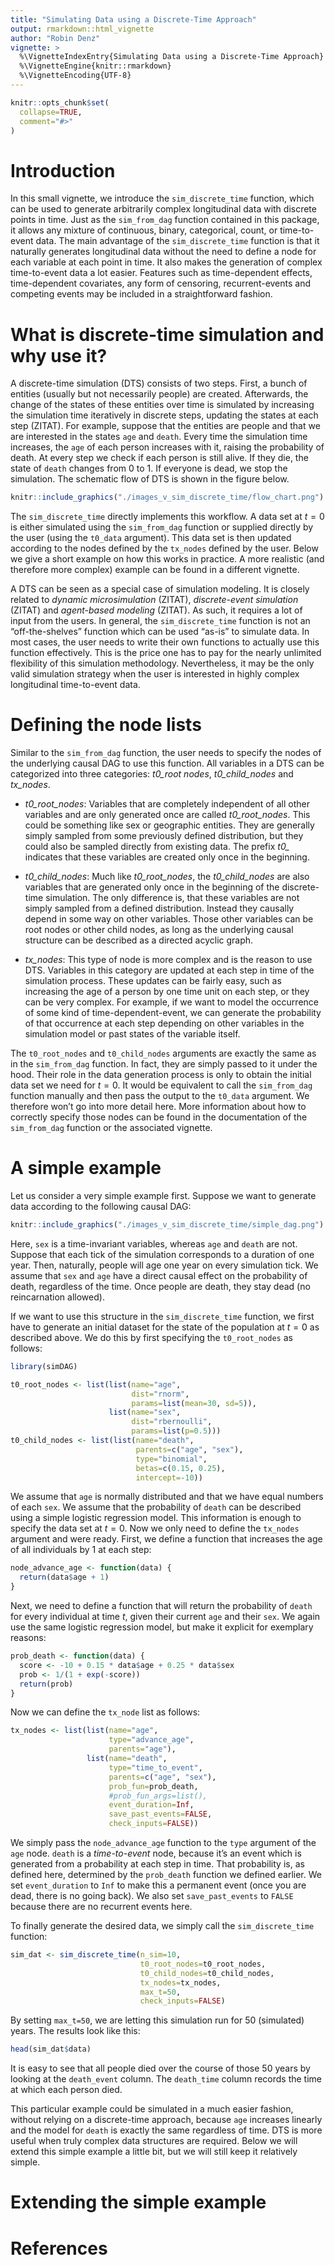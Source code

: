 ```yaml
---
title: "Simulating Data using a Discrete-Time Approach"
output: rmarkdown::html_vignette
author: "Robin Denz"
vignette: >
  %\VignetteIndexEntry{Simulating Data using a Discrete-Time Approach}
  %\VignetteEngine{knitr::rmarkdown}
  %\VignetteEncoding{UTF-8}
---
```


```r
knitr::opts_chunk$set(
  collapse=TRUE,
  comment="#>"
)
```

# Introduction

In this small vignette, we introduce the `sim_discrete_time` function, which can be used to generate arbitrarily complex longitudinal data with discrete points in time. Just as the `sim_from_dag` function contained in this package, it allows any mixture of continuous, binary, categorical, count, or time-to-event data. The main advantage of the `sim_discrete_time` function is that it naturally generates longitudinal data without the need to define a node for each variable at each point in time. It also makes the generation of complex time-to-event data a lot easier. Features such as time-dependent effects, time-dependent covariates, any form of censoring, recurrent-events and competing events may be included in a straightforward fashion.


# What is discrete-time simulation and why use it?

A discrete-time simulation (DTS) consists of two steps. First, a bunch of entities (usually but not necessarily people) are created. Afterwards, the change of the states of these entities over time is simulated by increasing the simulation time iteratively in discrete steps, updating the states at each step (ZITAT). For example, suppose that the entities are people and that we are interested in the states `age` and `death`. Every time the simulation time increases, the `age` of each person increases with it, raising the probability of death. At every step we check if each person is still alive. If they die, the state of `death` changes from 0 to 1. If everyone is dead, we stop the simulation. The schematic flow of DTS is shown in the figure below.

```r
knitr::include_graphics("./images_v_sim_discrete_time/flow_chart.png")
```

The `sim_discrete_time` directly implements this workflow. A data set at $t = 0$ is either simulated using the `sim_from_dag` function or supplied directly by the user (using the `t0_data` argument). This data set is then updated according to the nodes defined by the `tx_nodes` defined by the user. Below we give a short example on how this works in practice. A more realistic (and therefore more complex) example can be found in a different vignette.

A DTS can be seen as a special case of simulation modeling. It is closely related to *dynamic microsimulation* (ZITAT), *discrete-event simulation* (ZITAT) and *agent-based modeling* (ZITAT). As such, it requires a lot of input from the users. In general, the `sim_discrete_time` function is not an "off-the-shelves" function which can be used "as-is" to simulate data. In most cases, the user needs to write their own functions to actually use this function effectively. This is the price one has to pay for the nearly unlimited flexibility of this simulation methodology. Nevertheless, it may be the only valid simulation strategy when the user is interested in highly complex longitudinal time-to-event data.


# Defining the node lists

Similar to the `sim_from_dag` function, the user needs to specify the nodes of the underlying causal DAG to use this function.  All variables in a DTS can be categorized into three categories: *t0_root nodes*, *t0_child_nodes* and *tx_nodes*.

* *t0_root_nodes*: Variables that are completely independent of all other variables and are only generated once are called *t0_root_nodes*. This could be something like sex or geographic entities. They are generally simply sampled from some previously defined distribution, but they could also be sampled directly from existing data. The prefix *t0_* indicates that these variables are created only once in the beginning.

* *t0_child_nodes*: Much like *t0_root_nodes*, the *t0_child_nodes* are also variables that are generated only once in the beginning of the discrete-time simulation. The only difference is, that these variables are not simply sampled from a defined distribution. Instead they causally depend in some way on other variables. Those other variables can be root nodes or other child nodes, as long as the underlying causal structure can be described as a directed acyclic graph.

* *tx_nodes*: This type of node is more complex and is the reason to use DTS. Variables in this category are updated at each step in time of the simulation process. These updates can be fairly easy, such as increasing the age of a person by one time unit on each step, or they can be very complex. For example, if we want to model the occurrence of some kind of time-dependent-event, we can generate the probability of that occurrence at each step depending on other variables in the simulation model or past states of the variable itself.

The `t0_root_nodes` and `t0_child_nodes` arguments are exactly the same as in the `sim_from_dag` function. In fact, they are simply passed to it under the hood. Their role in the data generation process is only to obtain the initial data set we need for $t = 0$. It would be equivalent to call the `sim_from_dag` function manually and then pass the output to the `t0_data` argument. We therefore won't go into more detail here. More information about how to correctly specify those nodes can be found in the documentation of the `sim_from_dag` function or the associated vignette.


# A simple example

Let us consider a very simple example first. Suppose we want to generate data according to the following causal DAG:

```r
knitr::include_graphics("./images_v_sim_discrete_time/simple_dag.png")
```

Here, `sex` is a time-invariant variables, whereas `age` and `death` are not. Suppose that each tick of the simulation corresponds to a duration of one year. Then, naturally, people will age one year on every simulation tick. We assume that `sex` and `age` have a direct causal effect on the probability of death, regardless of the time. Once people are death, they stay dead (no reincarnation allowed).

If we want to use this structure in the `sim_discrete_time` function, we first have to generate an initial dataset for the state of the population at $t = 0$ as described above. We do this by first specifying the `t0_root_nodes` as follows:

```r
library(simDAG)

t0_root_nodes <- list(list(name="age",
                           dist="rnorm",
                           params=list(mean=30, sd=5)),
                      list(name="sex",
                           dist="rbernoulli",
                           params=list(p=0.5)))
t0_child_nodes <- list(list(name="death",
                            parents=c("age", "sex"),
                            type="binomial",
                            betas=c(0.15, 0.25),
                            intercept=-10))
```

We assume that `age` is normally distributed and that we have equal numbers of each `sex`. We assume that the probability of `death` can be described using a simple logistic regression model. This information is enough to specify the data set at $t = 0$. Now we only need to define the `tx_nodes` argument and were ready. First, we define a function that increases the age of all individuals by 1 at each step:

```r
node_advance_age <- function(data) {
  return(data$age + 1)
}
```

Next, we need to define a function that will return the probability of `death` for every individual at time $t$, given their current `age` and their `sex`. We again use the same logistic regression model, but make it explicit for exemplary reasons:

```r
prob_death <- function(data) {
  score <- -10 + 0.15 * data$age + 0.25 * data$sex
  prob <- 1/(1 + exp(-score))
  return(prob)
}
```

Now we can define the `tx_node` list as follows:

```r
tx_nodes <- list(list(name="age",
                      type="advance_age",
                      parents="age"),
                 list(name="death",
                      type="time_to_event",
                      parents=c("age", "sex"),
                      prob_fun=prob_death,
                      #prob_fun_args=list(),
                      event_duration=Inf,
                      save_past_events=FALSE,
                      check_inputs=FALSE))
```

We simply pass the `node_advance_age` function to the `type` argument of the `age` node. `death` is a *time-to-event* node, because it's an event which is generated from a probability at each step in time. That probability is, as defined here, determined by the `prob_death` function we defined earlier. We set `event_duration` to `Inf` to make this a permanent event (once you are dead, there is no going back). We also set `save_past_events` to `FALSE` because there are no recurrent events here.

To finally generate the desired data, we simply call the `sim_discrete_time` function:

```r
sim_dat <- sim_discrete_time(n_sim=10,
                             t0_root_nodes=t0_root_nodes,
                             t0_child_nodes=t0_child_nodes,
                             tx_nodes=tx_nodes,
                             max_t=50,
                             check_inputs=FALSE)
```

By setting `max_t=50`, we are letting this simulation run for 50 (simulated) years. The results look like this:

```r
head(sim_dat$data)
```

It is easy to see that all people died over the course of those 50 years by looking at the `death_event` column. The `death_time` column records the time at which each person died.

This particular example could be simulated in a much easier fashion, without relying on a discrete-time approach, because `age` increases linearly and the model for `death` is exactly the same regardless of time. DTS is more useful when truly complex data structures are required. Below we will extend this simple example a little bit, but we will still keep it relatively simple. 


# Extending the simple example


# References



